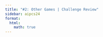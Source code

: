 ```yaml
---
title: "#2: Other Games | Challenge Review"
sidebar: aipcs24
format:
  html:
    math: true
---
```


